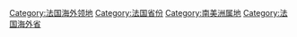 {{Commons category|French Guiana}}
{{Catmore}}

{{DEFAULTSORT:Guyane}}
[[Category:法国海外领地|Category:法国海外领地]]
[[Category:法国省份|Category:法国省份]]
[[Category:南美洲属地|Category:南美洲属地]]
[[Category:法国海外省|Category:法国海外省]]